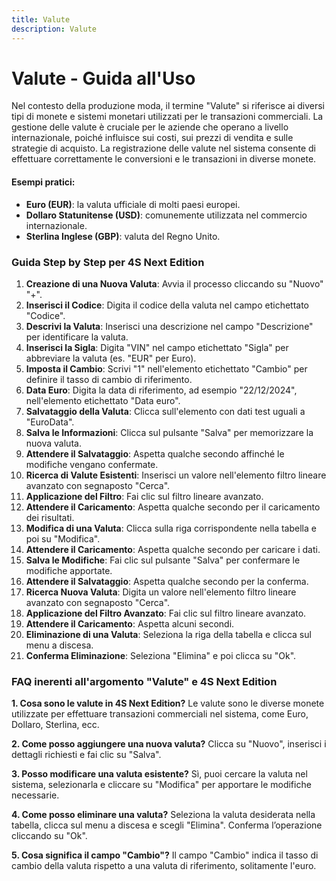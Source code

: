 ```yaml
---
title: Valute
description: Valute
---
```


# Valute - Guida all'Uso

Nel contesto della produzione moda, il termine "Valute" si riferisce ai diversi tipi di monete e sistemi monetari utilizzati per le transazioni commerciali. La gestione delle valute è cruciale per le aziende che operano a livello internazionale, poiché influisce sui costi, sui prezzi di vendita e sulle strategie di acquisto. La registrazione delle valute nel sistema consente di effettuare correttamente le conversioni e le transazioni in diverse monete.

#### Esempi pratici:

* **Euro (EUR)**: la valuta ufficiale di molti paesi europei.
* **Dollaro Statunitense (USD)**: comunemente utilizzata nel commercio internazionale.
* **Sterlina Inglese (GBP)**: valuta del Regno Unito.

### Guida Step by Step per 4S Next Edition

1. **Creazione di una Nuova Valuta**: Avvia il processo cliccando su "Nuovo" "+".
2. **Inserisci il Codice**: Digita il codice della valuta nel campo etichettato "Codice".
3. **Descrivi la Valuta**: Inserisci una descrizione nel campo "Descrizione" per identificare la valuta.
4. **Inserisci la Sigla**: Digita "VIN" nel campo etichettato "Sigla" per abbreviare la valuta (es. "EUR" per Euro).
5. **Imposta il Cambio**: Scrivi "1" nell'elemento etichettato "Cambio" per definire il tasso di cambio di riferimento.
6. **Data Euro**: Digita la data di riferimento, ad esempio "22/12/2024", nell'elemento etichettato "Data euro".
7. **Salvataggio della Valuta**: Clicca sull'elemento con dati test uguali a "EuroData".
8. **Salva le Informazioni**: Clicca sul pulsante "Salva" per memorizzare la nuova valuta.
9. **Attendere il Salvataggio**: Aspetta qualche secondo affinché le modifiche vengano confermate.
10. **Ricerca di Valute Esistenti**: Inserisci un valore nell'elemento filtro lineare avanzato con segnaposto "Cerca".
11. **Applicazione del Filtro**: Fai clic sul filtro lineare avanzato.
12. **Attendere il Caricamento**: Aspetta qualche secondo per il caricamento dei risultati.
13. **Modifica di una Valuta**: Clicca sulla riga corrispondente nella tabella e poi su "Modifica".
14. **Attendere il Caricamento**: Aspetta qualche secondo per caricare i dati.
15. **Salva le Modifiche**: Fai clic sul pulsante "Salva" per confermare le modifiche apportate.
16. **Attendere il Salvataggio**: Aspetta qualche secondo per la conferma.
17. **Ricerca Nuova Valuta**: Digita un valore nell'elemento filtro lineare avanzato con segnaposto "Cerca".
18. **Applicazione del Filtro Avanzato**: Fai clic sul filtro lineare avanzato.
19. **Attendere il Caricamento**: Aspetta alcuni secondi.
20. **Eliminazione di una Valuta**: Seleziona la riga della tabella e clicca sul menu a discesa.
21. **Conferma Eliminazione**: Seleziona "Elimina" e poi clicca su "Ok".

### FAQ inerenti all'argomento "Valute" e 4S Next Edition

**1. Cosa sono le valute in 4S Next Edition?**
Le valute sono le diverse monete utilizzate per effettuare transazioni commerciali nel sistema, come Euro, Dollaro, Sterlina, ecc.

**2. Come posso aggiungere una nuova valuta?**
Clicca su "Nuovo", inserisci i dettagli richiesti e fai clic su "Salva".

**3. Posso modificare una valuta esistente?**
Sì, puoi cercare la valuta nel sistema, selezionarla e cliccare su "Modifica" per apportare le modifiche necessarie.

**4. Come posso eliminare una valuta?**
Seleziona la valuta desiderata nella tabella, clicca sul menu a discesa e scegli "Elimina". Conferma l’operazione cliccando su "Ok".

**5. Cosa significa il campo "Cambio"?**
Il campo "Cambio" indica il tasso di cambio della valuta rispetto a una valuta di riferimento, solitamente l'euro.